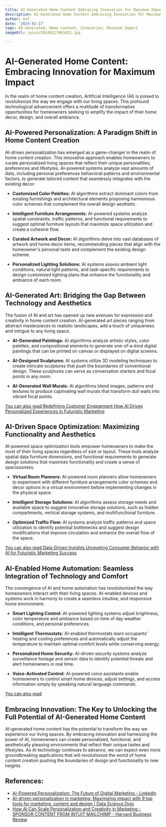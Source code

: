 ```yaml
---
title: AI-Generated Home Content Embracing Innovation for Maximum Impact
description: AI-Generated Home Content Embracing Innovation for Maximum Impact
author: Usf
date: '2024-01-17'
tags: AI-Generated, Home Content, Innovation, Maximum Impact
imageUrl: /pixa/20240117061821.jpg

---
```

# AI-Generated Home Content: Embracing Innovation for Maximum Impact

In the realm of home content creation, Artificial Intelligence (AI) is poised to revolutionize the way  we engage with our living spaces. This profound technological  advancement offers a multitude of transformative opportunities for homeowners seeking to amplify the impact of their home decor, design, and overall ambiance.

##  AI-Powered  Personalization: A Paradigm Shift in Home Content Creation

AI-driven personalization has  emerged as a game-changer in the realm of home content creation. This innovative approach enables homeowners to  curate  personalized living spaces  that reflect  their unique personalities, preferences and lifestyles. AI-powered systems analyze vast amounts of  data, including personal preferences behavioral patterns and  environmental factors, to generate tailored content  that seamlessly integrates with the existing decor.

* **Customized Color Palettes:** AI  algorithms extract dominant colors from existing furnishings and architectural elements proposing harmonious color schemes that  complement the  overall design aesthetic.

* **Intelligent Furniture  Arrangements:** AI-powered systems analyze spatial constraints, traffic patterns, and functional requirements to suggest optimal furniture layouts that maximize space utilization and create a cohesive flow.

* **Curated Artwork and Decor:** AI algorithms delve into vast databases of artwork and home decor items, recommending pieces that align with the homeowner's personal taste and complement the existing  design scheme.

* **Personalized Lighting Solutions:** AI systems assess ambient light conditions,  natural light patterns, and task-specific requirements to design  customized lighting plans that enhance the functionality and ambiance of each room.

## AI-Generated Art: Bridging the Gap Between Technology and Aesthetics

The fusion of AI and art has opened up new avenues for expression and creativity in home content creation. AI-generated art  pieces ranging from  abstract  masterpieces to realistic landscapes, add a touch  of uniqueness and intrigue to any living space.

* **AI-Generated Paintings:** AI algorithms  analyze artistic styles, color palettes, and compositional elements to generate one-of-a-kind digital paintings  that can be printed on canvas or displayed on  digital screens.

* **AI-Designed  Sculptures:** AI systems utilize  3D modeling techniques to create intricate sculptures that push the  boundaries of conventional design. These  sculptures can serve as conversation starters and focal  points in any room.

*  **AI-Generated Wall Murals:** AI algorithms blend images, patterns and textures  to produce captivating wall murals that transform dull walls into vibrant  focal points.

[You can also read Redefining Customer Engagement  How AI Drives Personalized Experiences in Futuristic Marketing](Redefining%20Customer%20Engagement%20How%20AI%20Drives%20Personalized%20Experiences%20in%20Futuristic%20Marketing)


## AI-Driven Space Optimization: Maximizing Functionality and  Aesthetics

AI-powered space optimization tools empower homeowners to make the most of their living spaces regardless of size or layout. These tools analyze spatial data furniture dimensions, and functional requirements to generate design solutions that maximize functionality and  create a sense of spaciousness.

* **Virtual Room Planners:** AI-powered  room planners allow homeowners to experiment with different furniture arrangements color schemes and decor options in a virtual environment before implementing changes in the physical space.

* **Intelligent Storage Solutions:** AI algorithms assess storage needs  and  available space to suggest  innovative storage solutions, such as hidden compartments,  vertical storage systems, and  multifunctional furniture.

*  **Optimized  Traffic Flow:** AI systems analyze traffic patterns and space utilization to identify potential bottlenecks and  suggest design modifications that improve circulation and enhance the overall flow of the space.

[You can also read Data-Driven Insights Unraveling Consumer  Behavior with AI for Futuristic Marketing Success](Data-Driven%20Insights%20Unraveling%20Consumer%20Behavior%20with%20AI%20for%20Futuristic%20Marketing%20Success)


## AI-Enabled Home Automation: Seamless Integration of Technology and Comfort

The convergence of AI and home automation has revolutionized the way homeowners interact  with  their living spaces. AI-enabled devices and systems work in harmony to create a  seamless intuitive, and responsive home environment.

*  **Smart Lighting  Control:**  AI-powered lighting systems adjust  brightness, color temperature and ambiance based on time  of day weather conditions, and personal  preferences.

* **Intelligent Thermostats:** AI-enabled thermostats learn occupants' heating and cooling preferences and automatically adjust  the temperature to maintain optimal  comfort levels while conserving energy.

* **Personalized Home Security:** AI-driven security  systems analyze surveillance footage and sensor data to identify potential threats  and alert homeowners in real time.

* **Voice-Activated Control:** AI-powered voice  assistants enable homeowners to control smart home devices, adjust settings, and  access information simply  by  speaking natural language commands.

[You  can also  read ]()


## Embracing Innovation: The Key to Unlocking the Full Potential of AI-Generated Home Content

AI-generated home content has the potential to transform the way we experience our living spaces. By embracing innovation and harnessing the power of AI, homeowners can create personalized, functional,  and aesthetically pleasing environments that reflect their unique tastes and lifestyles. As AI technology continues to  advance, we can expect  even  more  groundbreaking applications that  will revolutionize the world of home content creation pushing the  boundaries of  design and functionality to new heights.

## References:
- [AI-Powered Personalization: The Future of Digital Marketing - LinkedIn](https://www.linkedin.com/pulse/ai-powered-personalization-future-digital-marketing)
- [AI-driven personalization in marketing: Maximizing impact with 9 top tools for marketing, content and design | Data Science Dojo](https://datasciencedojo.com/blog/ai-driven-personalization/)
- [How AI Can Scale Personalization and Creativity in Marketing - SPONSOR CONTENT FROM INTUIT MAILCHIMP - Harvard Business Review](https://hbr.org/sponsored/2023/08/how-ai-can-scale-personalization-and-creativity-in-marketing)
